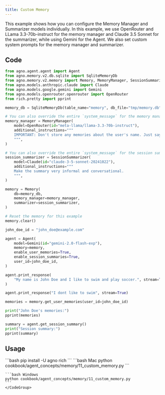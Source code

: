 ```yaml
---
title: Custom Memory
---
```


This example shows how you can configure the Memory Manager and Summarizer models individually. In this example, we use OpenRouter and LLama 3.3-70b-instruct for the memory manager and Claude 3.5 Sonnet for the summarizer, while using Gemini for the Agent. We also set custom system prompts for the memory manager and summarizer.

## Code

```python cookbook/agent_concepts/memory/11_custom_memory.py
from agno.agent.agent import Agent
from agno.memory.v2.db.sqlite import SqliteMemoryDb
from agno.memory.v2.memory import Memory, MemoryManager, SessionSummarizer
from agno.models.anthropic.claude import Claude
from agno.models.google.gemini import Gemini
from agno.models.openrouter.openrouter import OpenRouter
from rich.pretty import pprint

memory_db = SqliteMemoryDb(table_name="memory", db_file="tmp/memory.db")

# You can also override the entire `system_message` for the memory manager
memory_manager = MemoryManager(
    model=OpenRouter(id="meta-llama/llama-3.3-70b-instruct"),
    additional_instructions="""
    IMPORTANT: Don't store any memories about the user's name. Just say "The User" instead of referencing the user's name.
    """,
)

# You can also override the entire `system_message` for the session summarizer
session_summarizer = SessionSummarizer(
    model=Claude(id="claude-3-5-sonnet-20241022"),
    additional_instructions="""
    Make the summary very informal and conversational.
    """,
)

memory = Memory(
    db=memory_db,
    memory_manager=memory_manager,
    summarizer=session_summarizer,
)

# Reset the memory for this example
memory.clear()

john_doe_id = "john_doe@example.com"

agent = Agent(
    model=Gemini(id="gemini-2.0-flash-exp"),
    memory=memory,
    enable_user_memories=True,
    enable_session_summaries=True,
    user_id=john_doe_id,
)

agent.print_response(
    "My name is John Doe and I like to swim and play soccer.", stream=True
)

agent.print_response("I dont like to swim", stream=True)

memories = memory.get_user_memories(user_id=john_doe_id)

print("John Doe's memories:")
pprint(memories)

summary = agent.get_session_summary()
print("Session summary:")
pprint(summary)
```

## Usage

<Steps>
  <Snippet file="create-venv-step.mdx" />

  <Step title="Install libraries">
    ```bash
    pip install -U agno rich
    ```
  </Step>

  <Step title="Run Example">
    <CodeGroup>
    ```bash Mac
    python cookbook/agent_concepts/memory/11_custom_memory.py
    ```

    ```bash Windows
    python cookbook/agent_concepts/memory/11_custom_memory.py
    ```
    </CodeGroup>
  </Step>
</Steps> 